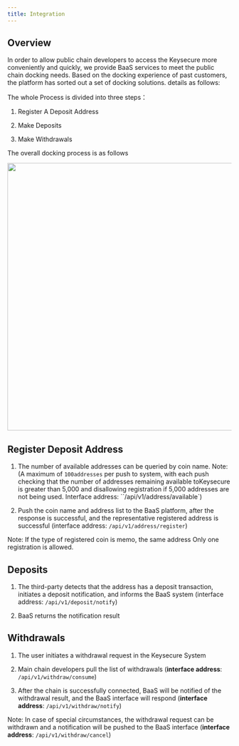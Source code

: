 ---
title: Integration
---

## Overview

In order to allow public chain developers to access the Keysecure more conveniently and quickly, we provide BaaS services to meet the public chain docking needs. Based on the docking experience of past customers, the platform has sorted out a set of docking solutions. details as follows:

The whole Process is divided into three steps：

1. Register A Deposit Address

2. Make Deposits

3. Make Withdrawals

The overall docking process is as follows

<div className="w-full flex items-center justify-center">
    <img src="/images/apis/bass-flow_en.png" width="600"/>
</div>

## Register Deposit Address

1. The number of available addresses can be queried by coin name. Note: (A maximum of `100addresses` per push to system, with each push checking that the number of addresses remaining available toKeysecure is greater than 5,000 and disallowing registration if 5,000 addresses are not being used. Interface address: ``/api/v1/address/available`)

2. Push the coin name and address list to the BaaS platform, after the response is successful, and the representative registered address is successful (interface address: `/api/v1/address/register`)

Note: If the type of registered coin is memo, the same address Only one registration is allowed.

## Deposits

1. The third-party detects that the address has a deposit transaction, initiates a deposit notification, and informs the BaaS system (interface address: `/api/v1/deposit/notify`)

2. BaaS returns the notification result

## Withdrawals

1. The user initiates a withdrawal request in the Keysecure System

2. Main chain developers pull the list of withdrawals (**interface address**: `/api/v1/withdraw/consume`)

3. After the chain is successfully connected, BaaS will be notified of the withdrawal result, and the BaaS interface will respond (**interface address**: `/api/v1/withdraw/notify`)

Note: In case of special circumstances, the withdrawal request can be withdrawn and a notification will be pushed to the BaaS interface (**interface address**: `/api/v1/withdraw/cancel`)